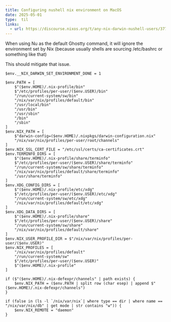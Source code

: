 ```yaml
---
title: Configuring nushell nix environment on MacOS
date: 2025-05-01
type:  til
links:
  - url: https://discourse.nixos.org/t/any-nix-darwin-nushell-users/37778/4
---
```


When using Nu as the default Ghostty command, it will ignore the environment set by Nix (because usually shells are sourcing /etc/bashrc or something like that)

This should mitigate that issue.

```nu
$env.__NIX_DARWIN_SET_ENVIRONMENT_DONE = 1

$env.PATH = [
    $"($env.HOME)/.nix-profile/bin"
    $"/etc/profiles/per-user/($env.USER)/bin"
    "/run/current-system/sw/bin"
    "/nix/var/nix/profiles/default/bin"
    "/usr/local/bin"
    "/usr/bin"
    "/usr/sbin"
    "/bin"
    "/sbin"
]
$env.NIX_PATH = [
    $"darwin-config=($env.HOME)/.nixpkgs/darwin-configuration.nix"
    "/nix/var/nix/profiles/per-user/root/channels"
]
$env.NIX_SSL_CERT_FILE = "/etc/ssl/certs/ca-certificates.crt"
$env.TERMINFO_DIRS = [
    $"($env.HOME)/.nix-profile/share/terminfo"
    $"/etc/profiles/per-user/($env.USER)/share/terminfo"
    "/run/current-system/sw/share/terminfo"
    "/nix/var/nix/profiles/default/share/terminfo"
    "/usr/share/terminfo"
]
$env.XDG_CONFIG_DIRS = [
    $"($env.HOME)/.nix-profile/etc/xdg"
    $"/etc/profiles/per-user/($env.USER)/etc/xdg"
    "/run/current-system/sw/etc/xdg"
    "/nix/var/nix/profiles/default/etc/xdg"
]
$env.XDG_DATA_DIRS = [
    $"($env.HOME)/.nix-profile/share"
    $"/etc/profiles/per-user/($env.USER)/share"
    "/run/current-system/sw/share"
    "/nix/var/nix/profiles/default/share"
]
$env.NIX_USER_PROFILE_DIR = $"/nix/var/nix/profiles/per-user/($env.USER)"
$env.NIX_PROFILES = [
    "/nix/var/nix/profiles/default"
    "/run/current-system/sw"
    $"/etc/profiles/per-user/($env.USER)"
    $"($env.HOME)/.nix-profile"
]

if ($"($env.HOME)/.nix-defexpr/channels" | path exists) {
    $env.NIX_PATH = ($env.PATH | split row (char esep) | append $"($env.HOME)/.nix-defexpr/channels")
}

if (false in (ls -l `/nix/var/nix`| where type == dir | where name == "/nix/var/nix/db" | get mode | str contains "w")) {
    $env.NIX_REMOTE = "daemon"
}
```

